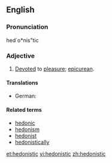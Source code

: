 ==English==

===Pronunciation===
{{rfp|non-standard pron symbols|lang=en}} 
hed`o*nis"tic

===Adjective===
{{en-adj}}

# [[devote|Devoted]] to [[pleasure]]; [[epicurean]].

====Translations====
{{trans-top|devoted to pleasure}}
* German: {{t+|de|hedonistisch}}
{{trans-mid}}
{{trans-bottom}}

====Related terms====
* [[hedonic]]
* [[hedonism]]
* [[hedonist]]
* [[hedonistically]]

[[et:hedonistic]]
[[vi:hedonistic]]
[[zh:hedonistic]]